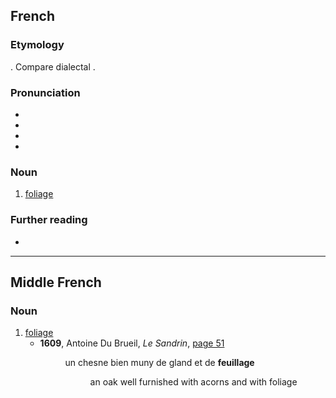 ==French==

===Etymology===
{{suffix|feuille|age|lang=fr}}. Compare dialectal {{cog|en|foilage}}.

===Pronunciation===
* {{fr-IPA}}
* {{audio|Fr-feuillage.ogg|Audio (France, Paris)|lang=fr}}
* {{homophones|feuillages|lang=fr}}
* {{rhymes|aʒ|lang=fr}}

===Noun===
{{fr-noun|m}}

# [[foliage]]

===Further reading===
* {{R:TLFi}}

----

==Middle French==

===Noun===
{{frm-noun|m}}

# [[foliage]]
#* '''1609''', Antoine Du Brueil, ''Le Sandrin'', [http://books.google.fr/books?id=DucwAQAAMAAJ&pg=PA51&dq=feuillage&hl=fr&sa=X&ei=ImuoUrOtOM2u7AaQsIHgBA&ved=0CD4Q6AEwAg#v=onepage&q=feuillage&f=false page 51]
#*: un chesne bien muny de gland et de '''feuillage'''
#*:: an oak well furnished<!--figuratively--> with acorns and with foliage